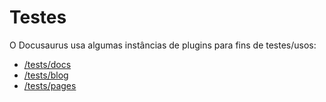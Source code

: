 # Testes

O Docusaurus usa algumas instâncias de plugins para fins de testes/usos:

- [/tests/docs](/tests/docs)
- [/tests/blog](/tests/blog)
- [/tests/pages](/tests/pages)

